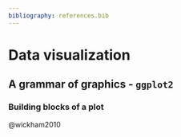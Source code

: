 ```yaml
---
bibliography: references.bib
---
```


# Data visualization

## A grammar of graphics - `ggplot2`

### Building blocks of a plot

@wickham2010
